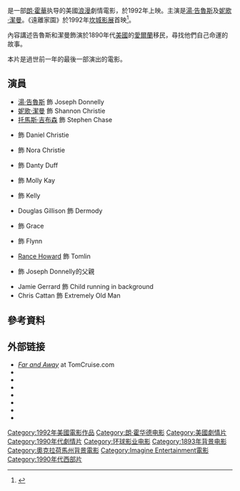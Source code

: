 {{noteTA
|T=zh-cn: 大地雄心; zh-hk:大地雄心; zh-tw:遠離家園; 
|G1=Show
|1=zh-cn: 大地雄心; zh-hk:大地雄心; zh-tw:遠離家園; 
}}
{{Infobox film
| name = 遠離家園
| original_name = ''Far and Away''
| image = Far_and_away_ver1.jpg
| border = yes
| caption = 电影海报
| director = [[朗·霍華|朗·霍華]]
| producer = 朗·霍華<br />[[白賴仁·基沙|白賴仁·基沙]]<br />{{link-en|Bob Dolman|Bob Dolman}}
| screenplay = Bob Dolman
| story = 朗·霍華<br />Bob Dolman
| starring = [[湯·告魯斯|湯·告魯斯]]<br />[[妮歌·潔曼|妮歌·潔曼]]
| music = [[約翰·威廉士|約翰·威廉士]]
| cinematography = {{link-en|Mikael Salomon|Mikael Salomon}}
| editing = {{link-en|Daniel P. Hanley|Daniel P. Hanley}}<br />{{link-en|Mike Hill (film editor)|Mike Hill (film editor)|Mike Hill}}
| studio = [[Imagine_Entertainment|Imagine Entertainment]]
| distributor = [[環球影業|環球影業]]
| released = {{Film date|1992|05|22}}
| runtime = 140分鐘
| country = {{美國}}
| language = 英語
| budget = $6,000萬美元<ref>{{cite news|title= Epic Picture, Epic Dreams : Ron Howard & Co. go all-out in making 'Far and Away,' a $60-million historical romance, and then marketing it against action sequels|publisher= [[The_Los_Angeles_Times|The Los Angeles Times]]|date=1992-05-17|url= http://articles.latimes.com/1992-05-17/entertainment/ca-172_1_ron-howard-co|accessdate=2010-12-08|first=Lawrence|last=Christon}}</ref>
| gross = $1.38億美元
| tw_name = 遠離家園
| hk_name = 大地雄心
| cn_name = 大地雄心
}}

{{作品名稱|name=''Far and Away''|hk=大地雄心|tw=遠離家園|equiv-cn=hk}}是一部[[朗·霍華|朗·霍華]]执导的美國[[愛情片|浪漫]]劇情電影，於1992年上映。主演是[[湯·告魯斯|湯·告魯斯]]及[[妮歌·潔曼|妮歌·潔曼]]。《遠離家園》於1992年[[坎城影展|坎城影展]]首映<ref name="festival-cannes.com">{{cite web |url=http://www.festival-cannes.com/en/archives/ficheFilm/id/5/year/1992.html |title=Festival de Cannes: Far and Away |accessdate=2009-08-17 |work=festival-cannes.com |deadurl=yes |archiveurl=https://web.archive.org/web/20121005005934/http://www.festival-cannes.com/en/archives/ficheFilm/id/5/year/1992.html |archivedate=2012-10-05 }}</ref>。

內容講述告魯斯和潔曼飾演於1890年代[[美國|美國]]的[[愛爾蘭|愛爾蘭]]移民，尋找他們自己命運的故事。

本片是{{link-en|Cyril Cusack|Cyril Cusack}}過世前一年的最後一部演出的電影。

== 演員 ==
* [[湯·告魯斯|湯·告魯斯]] 飾 Joseph Donnelly
* [[妮歌·潔曼|妮歌·潔曼]] 飾 Shannon Christie
* [[托馬斯·吉布森|托馬斯·吉布森]] 飾 Stephen Chase
* {{link-en|Robert Prosky|Robert Prosky}} 飾 Daniel Christie
* {{link-en|Barbara Babcock|Barbara Babcock}} 飾 Nora Christie
* {{link-en|Cyril Cusack|Cyril Cusack}} 飾 Danty Duff
* {{link-en|Eileen Pollock|Eileen Pollock}} 飾 Molly Kay
* {{link-en|Colm Meaney|Colm Meaney}} 飾 Kelly
* Douglas Gillison 飾 Dermody
* {{link-en|Michelle Johnson (actress)|Michelle Johnson (actress)|Michelle Johnson}} 飾 Grace
* {{link-en|Clint Howard|Clint Howard}} 飾 Flynn
* [[Rance_Howard|Rance Howard]] 飾 Tomlin
* {{link-en|Niall Tóibín|Niall Tóibín}} 飾 Joseph Donnelly的父親
* Jamie Gerrard 飾 Child running in background
* Chris Cattan 飾 Extremely Old Man

==參考資料==
{{reflist}}

==外部链接==
* [https://web.archive.org/web/20081121113024/http://www.tomcruise.com/tom-cruise-far-and-away-movie.html ''Far and Away''] at TomCruise.com
* {{IMDb title|id=0104231}}
* {{tcmdb title|19311}}
* {{Amg movie|16782}}
* {{douban|1292701}}
* {{mojo title|id=farandaway}}
* {{Rotten-tomatoes|id=far_and_away}}
* {{Metacritic film|far-and-away}}

{{Ron Howard}}
{{Brian Grazer}}

{{Authority control}}
{{DEFAULTSORT:Far And Away}}
[[Category:1992年美國電影作品|Category:1992年美國電影作品]]
[[Category:朗·霍华德电影|Category:朗·霍华德电影]]
[[Category:美國劇情片|Category:美國劇情片]]
[[Category:1990年代劇情片|Category:1990年代劇情片]]
[[Category:环球影业电影|Category:环球影业电影]]
[[Category:1893年背景电影|Category:1893年背景电影]]
[[Category:奧克拉荷馬州背景電影|Category:奧克拉荷馬州背景電影]]
[[Category:Imagine_Entertainment電影|Category:Imagine Entertainment電影]]
[[Category:1990年代西部片|Category:1990年代西部片]]